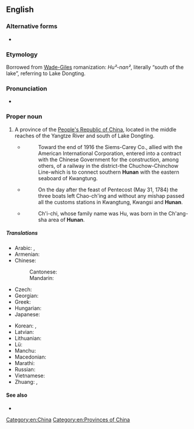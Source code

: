 ==English==
{{wikipedia}}
{{commonscat}}

===Alternative forms===
* {{q|also from {{w|Wade–Giles}}}} {{l|en|Hu-nan}}

===Etymology===
Borrowed from {{bor|en|cmn|-}} {{zh-l|湖南}} [[Wade-Giles]] romanization: ''Hu²-nan²'', literally “south of the lake”, referring to Lake Dongting.

===Pronunciation===
* {{IPA|en|/huːˈnɑːn/|/huːˈnæn/}}

===Proper noun===
{{en-proper noun}}

# A province of the [[People's Republic of China]], located in the middle reaches of the Yangtze River and south of Lake Dongting.
#* {{quote-journal
|en
|url=https://archive.org/details/supplementtoc5219176unit/
|date=April 6, 1917
|title=HONG KONG
|journal=Supplement to Commerce Reports
|issue=52a
|publisher={{w|Bureau of Foreign and Domestic Commerce}}, Department of Commerce
|page=[https://archive.org/details/supplementtoc5219176unit/page/14/ 14]}}
#*:Toward the end of 1916 the Siems-Carey Co., allied with the American International Corporation, entered into a contract with the Chinese Government for the construction, among others, of a railway in the district-the Chuchow-Chinchow Line-which is to connect southern '''Hunan''' with the eastern seaboard of Kwangtung.
#* {{quote-book
|en
|url=https://archive.org/details/imperialgovernme0000will/
|year=1948
|title=Imperial Government and Catholic Missions in China During the Years 1784-1785
|author=Bernward H. Willeke
|publisher=Franciscan Institute
|location={{w|St. Bonaventure, New York}}
|page=[https://archive.org/details/imperialgovernme0000will/page/31 31]}}
#*:On the day after the feast of Pentecost (May 31, 1784) the three boats left Chao-ch'ing and without any mishap passed all the customs stations in Kwangtung, Kwangsi and '''Hunan'''.
#* {{quote-book
|en
|url=https://archive.org/details/cloudsshouldknow00redp/
|year=1999
|title=The Clouds Should Know Me By Now
|editors=Red Pine, Mike O'Connor
|ISBN=0-86171-143-2
|page=[https://archive.org/details/cloudsshouldknow00redp/page/44 44]}}
#*:Ch'i-chi, whose family name was Hu, was born in the Ch'ang-sha area of '''Hunan'''.

=====Translations=====
{{trans-top|province of China}}
* Arabic: {{t|ar|خُونَان|m|tr=ḵunān}}, {{t|ar|هُونَان|m|tr=hunān}}
* Armenian: {{t|hy|Հունան}}
* Chinese:
*: Cantonese: {{t|yue|湖南|tr=wu4 naam4}}
*: Mandarin: {{t+|cmn|湖南|tr=Húnán|sc=Hani}}
* Czech: {{t|cs|Chu-nan}}
* Georgian: {{t|ka|ხუნანი}}
* Greek: {{t|el|Χουνάν}}
* Hungarian: {{t|hu|Hunan}}
* Japanese: {{t+|ja|湖南|tr=こなん, Konan}}
{{trans-mid}}
* Korean: {{t|ko|^후난}}, {{t+|ko|호남}}
* Latvian: {{t|lv|Hunaņa}}
* Lithuanian: {{t|lt|Hunanas}}
* Lü: {{t|khb|ᦆᦴᧉᦓᦱᧃᧉ}}
* Manchu: {{t|mnc|ᡥᡡᠨᠠᠨ}}
* Macedonian: {{t|mk|Хунан}}
* Marathi: {{t|mr|हुनान}}
* Russian: {{t+|ru|Хуна́нь|m}}
* Vietnamese: {{t|vi|Hồ Nam}}
* Zhuang: {{t|za|Huznamz}}, {{t|za|Huznanz}}
{{trans-bottom}}

====See also====
* {{l|en|Changsha}}

[[Category:en:China]]
[[Category:en:Provinces of China]]